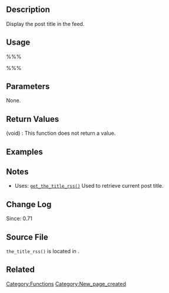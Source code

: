 {{Languages|
{{en| Function Reference/the_title_rss}}
{{ja|テンプレートタグ/the_title_rss}}
}}

== Description ==
Display the post title in the feed. 

== Usage ==
%%%<?php the_title_rss() ?>%%%

== Parameters ==
None.

== Return Values ==
; (void) : This function does not return a value.

== Examples ==
<!-- Need creative examples. Feel free to link to external examples. -->

== Notes ==
* Uses: [[Function_Reference/get_the_title_rss|<tt>get_the_title_rss()</tt>]] Used to retrieve current post title.

== Change Log ==
Since: 0.71

== Source File ==

<tt>the_title_rss()</tt> is located in {{Trac|wp-includes/feed.php}}.

== Related ==
<!--
    To Do:
    Need to find related functions.
    Need to create groups of functions and create templates to add them to a page quickly.
    Some functions may be related to many groups of functions.
-->

{{Tag Footer}}

[[Category:Functions]]
[[Category:New_page_created]]